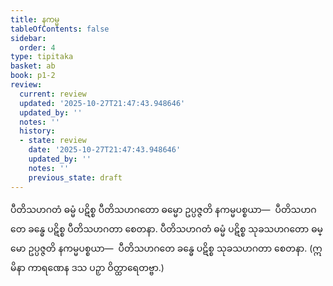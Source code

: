 ```yaml
---
title: နကမ္မ
tableOfContents: false
sidebar:
  order: 4
type: tipitaka
basket: ab
book: p1-2
review:
  current: review
  updated: '2025-10-27T21:47:43.948646'
  updated_by: ''
  notes: ''
  history:
  - state: review
    date: '2025-10-27T21:47:43.948646'
    updated_by: ''
    notes: ''
    previous_state: draft
---
```



<ReviewStatus review={frontmatter.review} showDetails={true} />

<HypothesisAnnotation frontmatter={frontmatter} />

<DynamicBreadcrumb />

<Division number="11" book="p1-2" e="ch" v="37" p="111">

<Paragraph number="664" book="p1-2">
ပီတိသဟဂတံ ဓမ္မံ ပဋိစ္စ ပီတိသဟဂတော ဓမ္မော ဥပ္ပဇ္ဇတိ နကမ္မပစ္စယာ—  ပီတိသဟဂတေ ခန္ဓေ ပဋိစ္စ ပီတိသဟဂတာ စေတနာ.
</Paragraph>

<Paragraph number="665" book="p1-2">
ပီတိသဟဂတံ ဓမ္မံ ပဋိစ္စ သုခသဟဂတော ဓမ္မော ဥပ္ပဇ္ဇတိ နကမ္မပစ္စယာ—  ပီတိသဟဂတေ ခန္ဓေ ပဋိစ္စ သုခသဟဂတာ စေတနာ.

</Paragraph>
</Division>

<Paragraph number="666" type="center" book="p1-2">
(ဣမိနာ ကာရဏေန ဒသ ပဉှာ ဝိတ္ထာရေတဗ္ဗာ.)
</Paragraph>